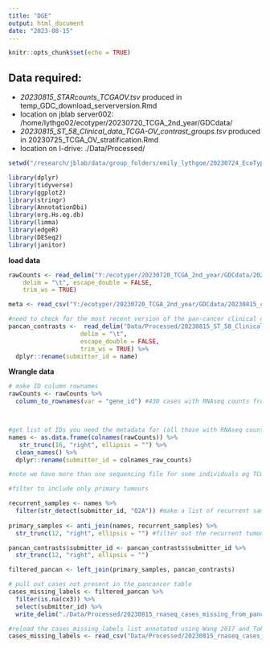 ```yaml
---
title: "DGE"
output: html_document
date: "2023-08-15"
---
```



```r
knitr::opts_chunk$set(echo = TRUE)
```


## Data required:
- *20230815_STARcounts_TCGAOV.tsv* produced in temp_GDC_download_serverversion.Rmd
- location on jblab server002: /home/lythgo02/ecotyper/20230720_TCGA_2nd_year/GDCdata/ 
- *20230815_ST_58_Clinical_data_TCGA-OV_contrast_groups.tsv* produced in 20230725_TCGA_OV_stratification.Rmd 
- location on I-drive: ./Data/Processed/


```r
setwd("/research/jblab/data/group_folders/emily_lythgoe/20230724_EcoTyper_2nd_year/")

library(dplyr)
library(tidyverse)
library(ggplot2)
library(stringr)
library(AnnotationDbi)
library(org.Hs.eg.db)
library(limma)
library(edgeR)
library(DESeq2)
library(janitor)
```

**load data**

```r

rawCounts <- read_delim("Y:/ecotyper/20230720_TCGA_2nd_year/GDCdata/20230815_STARcounts_TCGAOV.tsv", 
    delim = "\t", escape_double = FALSE, 
    trim_ws = TRUE)

meta <- read_csv("Y:/ecotyper/20230720_TCGA_2nd_year/GDCdata/20230815_clinical.csv")

#need to check for the most recent version of the pan-cancer clinical data table (modified to contrast contrast labels in Rmd 20230725_TCGA_OV_stratification.Rmd on I drive
pancan_contrasts <-  read_delim("Data/Processed/20230815_ST_58_Clinical_data_TCGA-OV_contrast_groups.tsv", 
                    delim = "\t", 
                    escape_double = FALSE, 
                    trim_ws = TRUE) %>% 
  dplyr::rename(submitter_id = name)
```

**Wrangle data**

```r

# make ID column rownames
rawCounts <- rawCounts %>% 
  column_to_rownames(var = "gene_id") #430 cases with RNAseq counts from GDC



#get list of IDs you need the metadata for (all those with RNAseq counts)
names <- as.data.frame(colnames(rawCounts)) %>% 
   str_trunc(16, "right", ellipsis = "") %>% 
  clean_names() %>% 
  dplyr::rename(submitter_id = colnames_raw_counts)

#note we have more than one sequencing file for some individuals eg TCGA-61-2008-01A and TCGA-61-2008-02A, the last number in the sequence indicates the sample type, 01 is a primary tumour and 02 is a recurring tumour (see GDC sample type codes)

#filter to include only primary tumours

recurrent_samples <- names %>% 
  filter(str_detect(submitter_id, "02A")) #make a list of recurrent samples
  
primary_samples <- anti_join(names, recurrent_samples) %>% 
  str_trunc(12, "right", ellipsis = "") #filter out the recurrent tumour samples and truncate ID to match pancancer table labels

pancan_contrasts$submitter_id <- pancan_contrasts$submitter_id %>%  
  str_trunc(12, "right", ellipsis = "")

filtered_pancan <- left_join(primary_samples, pancan_contrasts) 

# pull out cases not present in the pancancer table
cases_missing_labels <- filtered_pancan %>% 
  filter(is.na(cx3)) %>% 
  select(submitter_id) %>% 
  write_delim("./Data/Processed/20230815_rnaseq_cases_missing_from_pancan.tsv", delim = "\t")

```

```r
#reload the cases_missing_labels list annotated using Wang 2017 and Takaya 2020 annotation
cases_missing_labels <- read_csv("Data/Processed/20230815_rnaseq_cases_missing_from_pancan.csv")

```

